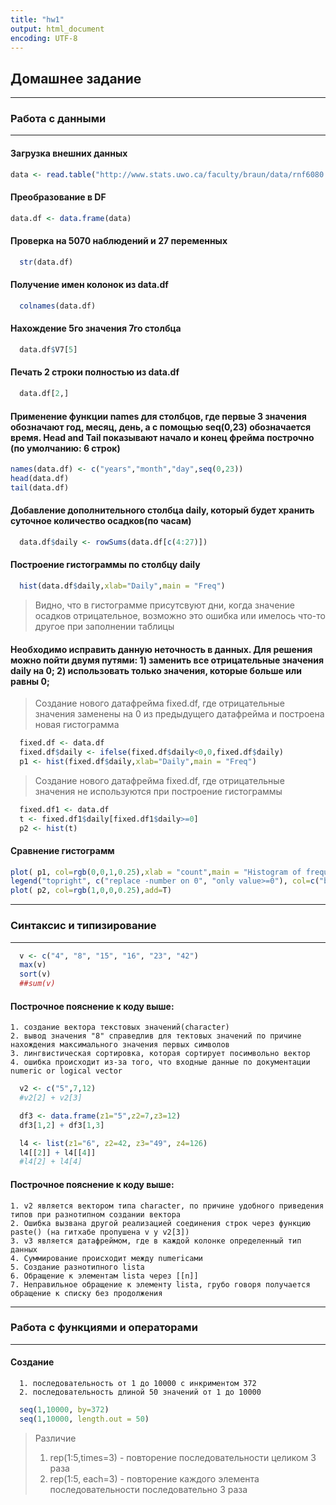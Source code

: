 ```yaml
---
title: "hw1"
output: html_document
encoding: UTF-8
---
```

## Домашнее задание
***
### Работа с данными
***
#### Загрузка внешних данных
```r
data <- read.table("http://www.stats.uwo.ca/faculty/braun/data/rnf6080.dat")
```
#### Преобразование в DF
```r
data.df <- data.frame(data)
```
#### Проверка на 5070 наблюдений и 27 переменных
```r
  str(data.df)
```
#### Получение имен колонок из data.df
```r
  colnames(data.df)
```
#### Нахождение 5го значения 7го столбца
```r
  data.df$V7[5]
```
#### Печать 2 строки полностью из data.df
```r
  data.df[2,]
```
#### Применение функции names для столбцов, где первые 3 значения обозначают год, месяц, день, а с помощью seq(0,23) обозначается время. Head and Tail показывают начало и конец фрейма построчно (по умолчанию: 6 строк)
```r
names(data.df) <- c("years","month","day",seq(0,23))
head(data.df)
tail(data.df)
```
#### Добавление дополнительного столбца daily, который будет хранить суточное количество осадков(по часам)
```r
  data.df$daily <- rowSums(data.df[c(4:27)])
```
#### Построение гистограммы по столбцу daily
```r
  hist(data.df$daily,xlab="Daily",main = "Freq")
```

>Видно, что в гистограмме присутсвуют дни, когда значение осадков отрицательное, возможно это ошибка или имелось что-то другое при заполнении таблицы


#### Необходимо исправить данную неточность в данных. Для решения можно пойти двумя путями: 1) заменить все отрицательные значения daily на 0; 2) использовать только значения, которые больше или равны 0;
>Создание нового датафрейма fixed.df, где отрицательные значения заменены на 0 из предыдущего датафрейма и построена новая гистограмма
```r
  fixed.df <- data.df
  fixed.df$daily <- ifelse(fixed.df$daily<0,0,fixed.df$daily)  
  p1 <- hist(fixed.df$daily,xlab="Daily",main = "Freq")
```

>Создание нового датафрейма fixed.df, где отрицательные значения не используются при построение гистограммы

```r
  fixed.df1 <- data.df
  t <- fixed.df1$daily[fixed.df1$daily>=0]
  p2 <- hist(t) 
```

#### Сравнение гистограмм

```r
plot( p1, col=rgb(0,0,1,0.25),xlab = "count",main = "Histogram of frequency")
legend("topright", c("replace -number on 0", "only value>=0"), col=c("blue", "red"),lwd=10)
plot( p2, col=rgb(1,0,0,0.25),add=T)
```

***
### Синтаксис и типизирование
***
```r
  v <- c("4", "8", "15", "16", "23", "42")
  max(v)
  sort(v)
  ##sum(v) 
```
#### Построчное пояснение к коду выше:
    1. создание вектора текстовых значений(character)
    2. вывод значения "8" справедлив для тектовых значений по причине нахождения максимального значения первых символов
    3. лингвистическая сортировка, которая сортирует посимвольно вектор
    4. ошибка происходит из-за того, что входные данные по документации numeric or logical vector
    
```r
  v2 <- c("5",7,12)
  #v2[2] + v2[3]

  df3 <- data.frame(z1="5",z2=7,z3=12)
  df3[1,2] + df3[1,3]

  l4 <- list(z1="6", z2=42, z3="49", z4=126)
  l4[[2]] + l4[[4]]
  #l4[2] + l4[4] 
```    
#### Построчное пояснение к коду выше:
    1. v2 является вектором типа character, по причине удобного приведения типов при разнотипном создании вектора
    2. Ошибка вызвана другой реализацией соединения строк через функцию paste() (на гитхабе пропушена v у v2[3])
    3. v3 является датафреймом, где в каждой колонке определенный тип данных
    4. Суммирование происходит между numericами
    5. Создание разнотипного listа
    6. Обращение к элементам lista через [[n]] 
    7. Неправильное обращение к элементу lista, грубо говоря получается обращение к списку без продолжения 
    
****   
### Работа с функциями и операторами
****
#### Создание
      1. последовательность от 1 до 10000 с инкриментом 372
      2. последовательность длиной 50 значений от 1 до 10000
```r
  seq(1,10000, by=372)
  seq(1,10000, length.out = 50)
```  
   > Различие
   >
   > 1. rep(1:5,times=3) - повторение последовательности целиком 3 раза
   > 2. rep(1:5, each=3) - повторение каждого элемента последовательности последовательно 3 раза